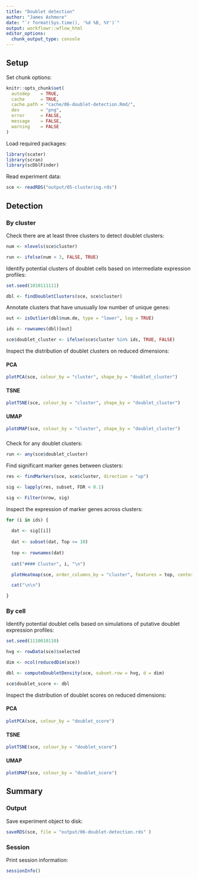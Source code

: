 ```yaml
---
title: "Doublet detection"
author: "James Ashmore"
date: "`r format(Sys.time(), '%d %B, %Y')`"
output: workflowr::wflow_html
editor_options:
  chunk_output_type: console
---
```


## Setup

Set chunk options:

```r
knitr::opts_chunk$set(
  autodep    = TRUE,
  cache      = TRUE,
  cache.path = "cache/06-doublet-detection.Rmd/",
  dev        = "png",
  error      = FALSE,
  message    = FALSE,
  warning    = FALSE
)
```

Load required packages:

```r
library(scater)
library(scran)
library(scDblFinder)
```

Read experiment data:

```r
sce <- readRDS("output/05-clustering.rds")
```

## Detection

### By cluster {.tabset}

Check there are at least three clusters to detect doublet clusters:

```r
num <- nlevels(sce$cluster)

run <- ifelse(num < 3, FALSE, TRUE)
```

Identify potential clusters of doublet cells based on intermediate expression profiles:

```r
set.seed(1010111111)

dbl <- findDoubletClusters(sce, sce$cluster)
```

Annotate clusters that have unusually low number of unique genes:

```r
out <- isOutlier(dbl$num.de, type = "lower", log = TRUE)

ids <- rownames(dbl)[out]

sce$doublet_cluster <- ifelse(sce$cluster %in% ids, TRUE, FALSE)
```

Inspect the distribution of doublet clusters on reduced dimensions:

#### PCA

```r
plotPCA(sce, colour_by = "cluster", shape_by = "doublet_cluster")
```

#### TSNE

```r
plotTSNE(sce, colour_by = "cluster", shape_by = "doublet_cluster")
```

#### UMAP

```r
plotUMAP(sce, colour_by = "cluster", shape_by = "doublet_cluster")
```

###

Check for any doublet clusters:

```r
run <- any(sce$doublet_cluster)
```

Find significant marker genes between clusters:

```r
res <- findMarkers(sce, sce$cluster, direction = "up")

sig <- lapply(res, subset, FDR < 0.1)

sig <- Filter(nrow, sig)
```

Inspect the expression of marker genes across clusters:

```r
for (i in ids) {
  
  dat <- sig[[i]]
  
  dat <- subset(dat, Top <= 10)
  
  top <- rownames(dat)
  
  cat("#### Cluster", i, "\n")

  plotHeatmap(sce, order_columns_by = "cluster", features = top, center = TRUE, symmetric = TRUE)

  cat("\n\n")

}
```

### By cell {.tabset}

Identify potential doublet cells based on simulations of putative doublet expression profiles:

```r
set.seed(1110010110)

hvg <- rowData(sce)$selected

dim <- ncol(reducedDim(sce))

dbl <- computeDoubletDensity(sce, subset.row = hvg, d = dim)

sce$doublet_score <- dbl
```

Inspect the distribution of doublet scores on reduced dimensions:

#### PCA

```r
plotPCA(sce, colour_by = "doublet_score")
```

#### TSNE

```r
plotTSNE(sce, colour_by = "doublet_score")
```

#### UMAP

```r
plotUMAP(sce, colour_by = "doublet_score")
```

## Summary

### Output

Save experiment object to disk:

```r
saveRDS(sce, file = "output/06-doublet-detection.rds" )
```

### Session

Print session information:

```r
sessionInfo()
```
